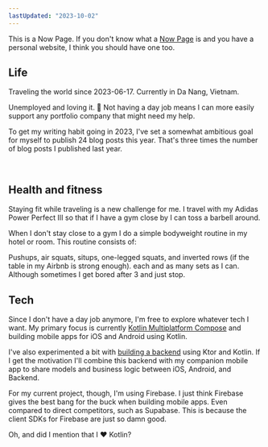 ```yaml
---
lastUpdated: "2023-10-02"
---
```


This is a Now Page. If you don't know what a [Now Page](https://nownownow.com/about) is and you have a personal website, I think you should have one too.

## Life
Traveling the world since 2023-06-17. Currently in Da Nang, Vietnam.

Unemployed and loving it. 🥰 Not having a day job means I can more easily support any <Link href="/portfolio">portfolio company</Link> that might need my help.

To get my writing habit going in 2023, I've set a somewhat ambitious goal for myself to publish 24 blog posts this year. That's three times the number of blog posts I published last year. 

<PostList />

<br/>

## Health and fitness

Staying fit while traveling is a new challenge for me. I travel with my Adidas Power Perfect III so that if I have a gym close by I can toss a barbell around. 

When I don't stay close to a gym I do a simple bodyweight routine in my hotel or room. This routine consists of:

Pushups, air squats, situps, one-legged squats, and inverted rows (if the table in my Airbnb is strong enough). 
 each and as many sets as I can. Although sometimes I get bored after 3 and just stop.

## Tech

Since I don't have a day job anymore, I'm free to explore whatever tech I want. My primary focus is currently [Kotlin Multiplatform Compose](https://www.jetbrains.com/lp/compose-multiplatform/) and building mobile apps for iOS and Android using Kotlin.

I've also experimented a bit with [building a backend](https://github.com/Qw4z1/read-tracker) using Ktor and Kotlin. If I get the motivation I'll combine this backend with my companion mobile app to share models and business logic between iOS, Android, and Backend.

For my current project, though, I'm using Firebase. I just think Firebase gives the best bang for the buck when building mobile apps. Even compared to direct competitors, such as Supabase. This is because the client SDKs for Firebase are just so damn good.

Oh, and did I mention that I ❤️ Kotlin?

